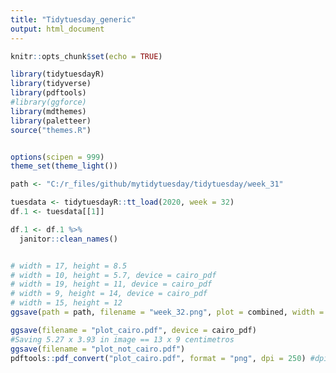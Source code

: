 ```yaml
---
title: "Tidytuesday_generic"
output: html_document
---
```


```r
knitr::opts_chunk$set(echo = TRUE)
```

```r
library(tidytuesdayR)
library(tidyverse)
library(pdftools)
#library(ggforce)
library(mdthemes)
library(paletteer)
source("themes.R")


options(scipen = 999)
theme_set(theme_light())

path <- "C:/r_files/github/mytidytuesday/tidytuesday/week_31"
```

```r
tuesdata <- tidytuesdayR::tt_load(2020, week = 32)
df.1 <- tuesdata[[1]]

df.1 <- df.1 %>% 
  janitor::clean_names()
```

```r

```

```r
# width = 17, height = 8.5
# width = 10, height = 5.7, device = cairo_pdf
# width = 19, height = 11, device = cairo_pdf
# width = 9, height = 14, device = cairo_pdf
# width = 15, height = 12
ggsave(path = path, filename = "week_32.png", plot = combined, width = 30, height = 30, units = "cm")
```

```r
ggsave(filename = "plot_cairo.pdf", device = cairo_pdf) 
#Saving 5.27 x 3.93 in image == 13 x 9 centimetros
ggsave(filename = "plot_not_cairo.pdf")
pdftools::pdf_convert("plot_cairo.pdf", format = "png", dpi = 250) #dpi 250-350
```
